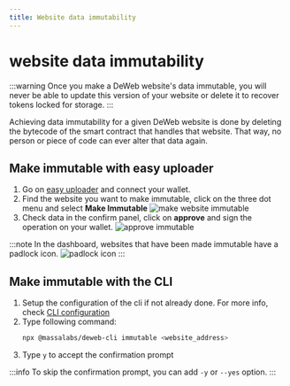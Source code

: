 ```yaml
---
title: Website data immutability
---
```

# website data immutability

:::warning
Once you make a DeWeb website's data immutable, you will never be able to update this version of your website or delete it to recover tokens locked for storage.
:::

Achieving data immutability for a given DeWeb website is done by deleting the bytecode of the smart contract that handles that website.
That way, no person or piece of code can ever alter that data again.

## Make immutable with easy uploader

1. Go on [easy uploader](https://dws.massa.network) and connect your wallet.
2. Find the website you want to make immutable, click on the three dot menu and select **Make Immutable**
    ![make website immutable](images/make_site_immutable_easy_uploader.png)
3. Check data in the confirm panel, click on **approve** and sign the operation on your wallet.
    ![approve immutable](images/approve_immutable_easy_upload.png)

:::note
In the dashboard, websites that have been made immutable have a padlock icon.
    ![padlock icon](images/padlock_icon_easy_uploader.png)
:::


## Make immutable with the CLI

1. Setup the configuration of the cli if not already done. For more info, check [CLI configuration](/docs/deweb/cli/config)
2. Type following command:
    ```bash
    npx @massalabs/deweb-cli immutable <website_address>
    ```
3. Type `y` to accept the confirmation prompt

:::info
To skip the confirmation prompt, you can add `-y` or `--yes` option.
:::